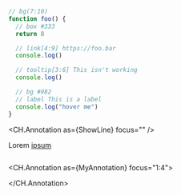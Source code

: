 ```js foo.js box=1:3 bg=2:4
// bg(7:10)
function foo() {
  // box #333
  return 8

  // link[4:9] https://foo.bar
  console.log()

  // tooltip[3:6] This isn't working
  console.log()

  // bg #982
  // label This is a label
  console.log("hover me")
}
```

<CH.Annotation as={ShowLine} focus="" />

Lorem [ipsum](box://src/App.js/2:4)

```css

```

<CH.Annotation as={MyAnnotation} focus="1:4">

</CH.Annotation>
